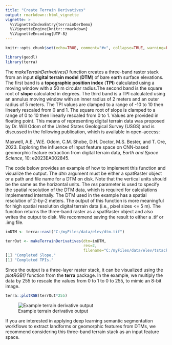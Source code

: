 ```yaml
---
title: "Create Terrain Derivatives"
output: rmarkdown::html_vignette
vignette: >
  %\VignetteIndexEntry{terrainDerDemo}
  %\VignetteEngine{knitr::rmarkdown}
  %\VignetteEncoding{UTF-8}
---
```


```r
knitr::opts_chunk$set(echo=TRUE, comment="#>", collapse=TRUE, warning=FALSE, message=FALSE, fit.cap="")
```

```r
library(geodl)
library(terra)
```

The *makeTerrainDerivatives()* function creates a three-band raster stack from an input **digital terrain model** (**DTM**) of bare earth surface elevations. The first band is a **topographic position index** (**TPI**) calculated using a moving window with a 50 m circular radius.The second band is the square root of **slope** calculated in degrees. The third band is a TPI calculated using an annulus moving window with an inner radius of 2 meters and an outer radius of 5 meters. The TPI values are clamped to a range of -10 to 10 then linearly rescaled from 0 and 1. The square root of slope is clamped to a range of 0 to 10 then linearly rescaled from 0 to 1. Values are provided in floating point. This means of representing digital terrain data was proposed by Dr. Will Odom of the United States Geological Survey (USGS) and is discussed in the following publication, which is available in open-access:

Maxwell, A.E., W.E. Odom, C.M. Shobe, D.H. Doctor, M.S. Bester, and T. Ore, 2023. Exploring the influence of input feature space on CNN-based geomorphic feature extraction from digital terrain data, *Earth and Space Science*, 10: e2023EA002845. 

The code below provides an example of how to implement this function and visualize the output. The *dtm* argument must be either a spatRaster object or a path and file name for a DTM on disk. Note that the vertical units should be the same as the horizontal units. The *res* parameter is used to specify the spatial resolution of the DTM data, which is required for calculations implemented internally. The DTM used in the example has a spatial resolution of 2-by-2 meters. The output of this function is more meaningful for high spatial resolution digital terrain data (i.e., pixel sizes <= 5 m). The function returns the three-band raster as a spatRaster object and also writes the output to disk. We recommend saving the result to either a .tif or .img file.



```r
inDTM <- terra::rast("C:/myFiles/data/elev/dtm.tif")
```



```r
terrOut <- makeTerrainDerivatives(dtm=inDTM,
                                  res=2,
                                  filename="C:/myFiles/data/elev/tstack.tif")
[1] "Completed Slope."
[1] "Completed TPIs."
```

Since the output is a three-layer raster stack, it can be visualized using the *plotRGB()* function from the **terra** package. In the example, we multiply the data by 255 to rescale the values from 0 to 1 to 0 to 255, to mimic an 8-bit image.



```r
terra::plotRGB(terrOut*255)
```

![Example terrain derivative output](figRend/outLSP-1.png)

If you are interested in applying deep learning semantic segmentation workflows to extract landforms or geomorphic features from DTMs, we recommend considering this three-band terrain stack as an input feature space.
